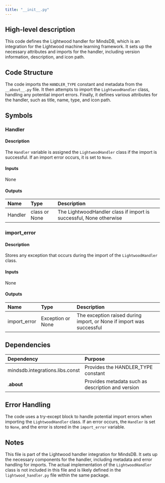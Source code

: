 ```yaml
---
title: "__init__.py"
---
```


## High-level description
This code defines the Lightwood handler for MindsDB, which is an integration for the Lightwood machine learning framework. It sets up the necessary attributes and imports for the handler, including version information, description, and icon path.

## Code Structure
The code imports the `HANDLER_TYPE` constant and metadata from the `__about__.py` file. It then attempts to import the `LightwoodHandler` class, handling any potential import errors. Finally, it defines various attributes for the handler, such as title, name, type, and icon path.

## Symbols

### Handler
#### Description
The `Handler` variable is assigned the `LightwoodHandler` class if the import is successful. If an import error occurs, it is set to `None`.

#### Inputs
None

#### Outputs
| Name | Type | Description |
|:-----|:-----|:------------|
| Handler | class or None | The LightwoodHandler class if import is successful, None otherwise |

### import_error
#### Description
Stores any exception that occurs during the import of the `LightwoodHandler` class.

#### Inputs
None

#### Outputs
| Name | Type | Description |
|:-----|:-----|:------------|
| import_error | Exception or None | The exception raised during import, or None if import was successful |

## Dependencies
| Dependency | Purpose |
|:-----------|:--------|
| mindsdb.integrations.libs.const | Provides the HANDLER_TYPE constant |
| .__about__ | Provides metadata such as description and version |

## Error Handling
The code uses a try-except block to handle potential import errors when importing the `LightwoodHandler` class. If an error occurs, the `Handler` is set to `None`, and the error is stored in the `import_error` variable.

## Notes
This file is part of the Lightwood handler integration for MindsDB. It sets up the necessary components for the handler, including metadata and error handling for imports. The actual implementation of the `LightwoodHandler` class is not included in this file and is likely defined in the `lightwood_handler.py` file within the same package.